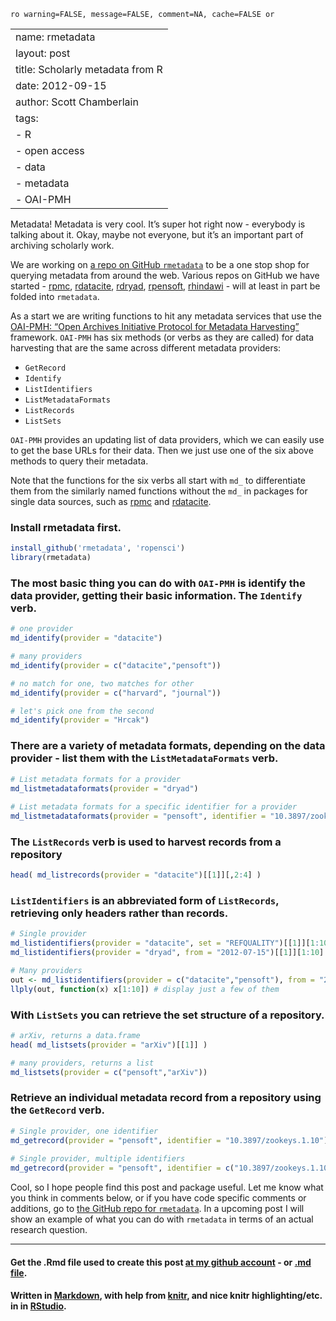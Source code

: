 `ro warning=FALSE, message=FALSE, comment=NA, cache=FALSE or`

---
name: rmetadata
layout: post
title: Scholarly metadata from R
date: 2012-09-15
author: Scott Chamberlain
tags: 
- R
- open access
- data
- metadata
- OAI-PMH
---

Metadata!  Metadata is very cool.  It's super hot right now - everybody is talking about it.  Okay, maybe not everyone, but it's an important part of archiving scholarly work. 

We are working on [a repo on GitHub `rmetadata`](https://github.com/ropensci/rmetadata) to be a one stop shop for querying metadata from around the web.  Various repos on GitHub we have started - [rpmc](https://github.com/ropensci/rpmc), [rdatacite](https://github.com/ropensci/rpmc), [rdryad](https://github.com/ropensci/rpmc), [rpensoft](https://github.com/ropensci/rpmc), [rhindawi](https://github.com/ropensci/rpmc) - will at least in part be folded into `rmetadata`.  

As a start we are writing functions to hit any metadata services that use the [OAI-PMH: "Open Archives Initiative Protocol for Metadata Harvesting"](http://www.openarchives.org/OAI/openarchivesprotocol.html) framework.  `OAI-PMH` has six methods (or verbs as they are called) for data harvesting that are the same across different metadata providers: 

+ `GetRecord`
+ `Identify`
+ `ListIdentifiers`
+ `ListMetadataFormats`
+ `ListRecords`
+ `ListSets`

`OAI-PMH` provides an updating list of data providers, which we can easily use to get the base URLs for their data.  Then we just use one of the six above methods to query their metadata. 

Note that the functions for the six verbs all start with `md_` to differentiate them from the similarly named functions without the `md_` in packages for single data sources, such as [rpmc](https://github.com/ropensci/rpmc) and [rdatacite](https://github.com/ropensci/rpmc).

### Install rmetadata first.
```r
install_github('rmetadata', 'ropensci')
library(rmetadata)
````

### The most basic thing you can do with `OAI-PMH` is identify the data provider, getting their basic information. The `Identify` verb.
```r
# one provider
md_identify(provider = "datacite") 

# many providers
md_identify(provider = c("datacite","pensoft"))

# no match for one, two matches for other
md_identify(provider = c("harvard", "journal"))

# let's pick one from the second
md_identify(provider = "Hrcak")
````

### There are a variety of metadata formats, depending on the data provider - list them with the `ListMetadataFormats` verb.
```r
# List metadata formats for a provider
md_listmetadataformats(provider = "dryad")
 
# List metadata formats for a specific identifier for a provider
md_listmetadataformats(provider = "pensoft", identifier = "10.3897/zookeys.1.10")
````

### The `ListRecords` verb is used to harvest records from a repository
```r
head( md_listrecords(provider = "datacite")[[1]][,2:4] )
````

### `ListIdentifiers` is an abbreviated form of `ListRecords`, retrieving only headers rather than records.
```r
# Single provider
md_listidentifiers(provider = "datacite", set = "REFQUALITY")[[1]][1:10]
md_listidentifiers(provider = "dryad", from = "2012-07-15")[[1]][1:10]

# Many providers
out <- md_listidentifiers(provider = c("datacite","pensoft"), from = "2012-08-21")
llply(out, function(x) x[1:10]) # display just a few of them
````

### With `ListSets` you can retrieve the set structure of a repository.
```r
# arXiv, returns a data.frame
head( md_listsets(provider = "arXiv")[[1]] ) 

# many providers, returns a list
md_listsets(provider = c("pensoft","arXiv")) 
````

### Retrieve an individual metadata record from a repository using the `GetRecord` verb.
```r
# Single provider, one identifier
md_getrecord(provider = "pensoft", identifier = "10.3897/zookeys.1.10")
 
# Single provider, multiple identifiers
md_getrecord(provider = "pensoft", identifier = c("10.3897/zookeys.1.10","10.3897/zookeys.4.57"))
````

Cool, so I hope people find this post and package useful.  Let me know what you think in comments below, or if you have code specific comments or additions, go to [the GitHub repo for `rmetadata`](https://github.com/ropensci/rmetadata).  In a upcoming post I will show an example  of what you can do with `rmetadata` in terms of an actual research question.  

*********
#### Get the .Rmd file used to create this post [at my github account](https://github.com/sckott/sckott.github.io/blob/master/_drafts/2012-09-15-rmetadata.Rmd) - or [.md file](https://github.com/sckott/sckott.github.io/tree/master/_posts/2012-09-15-rmetadata.md).

#### Written in [Markdown](http://daringfireball.net/projects/markdown/), with help from [knitr](http://yihui.name/knitr/), and nice knitr highlighting/etc. in in [RStudio](http://rstudio.org/).